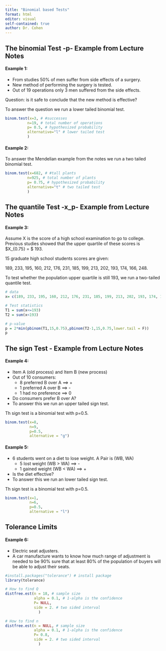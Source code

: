 ```yaml
---
title: "Binomial based Tests"
format: html
editor: visual
self-contained: true
author: Dr. Cohen
---
```


## The binomial Test -p- Example from Lecture Notes

#### Example 1:

-   From studies 50% of men suffer from side effects of a surgery.
-   New method of performing the surgery is tested.
-   Out of 19 operations only 3 men suffered from the side effects.

Question: is it safe to conclude that the new method is effective?

To answer the question we run a lower tailed binomial test.

```r
binom.test(x=3, # #successes
          n=19, # total number of operations
          p= 0.5, # hypothesized probability
          alternative="l" # lower tailed test
          )
```

#### Example 2:

To answer the Mendelian example from the notes we run a two tailed binomial test.

```r
binom.test(x=682, # #tall plants
          n=925, # total number of plants
          p= 0.75, # hypothesized probability
          alternative="t" # two tailed test
          )
```

## The quantile Test -x_p- Example from Lecture Notes

#### Example 3:

Assume X is the score of a high school examination to go to college. Previous studies showed that the upper quartile of these scores is \$X\_{0.75} = \$ 193.

15 graduate high school students scores are given:

189, 233, 195, 160, 212, 176, 231, 185, 199, 213, 202, 193, 174, 166, 248.

To test whether the population upper quartile is still 193, we run a two-tailed quantile test.

```r
# data
x= c(189, 233, 195, 160, 212, 176, 231, 185, 199, 213, 202, 193, 174, 166, 248)

# Test statistics
T1 = sum(x<=193)
T2 = sum(x<193)

# p-value
p = 2*min(pbinom(T1,15,0.75),pbinom(T2-1,15,0.75,lower.tail = F))
p
```

## The sign Test - Example from Lecture Notes

#### Example 4:

-   Item A (old process) and Item B (new process)
-   Out of 10 consumers:
    -   8 preferred B over A ==\> +
    -   1 preferred A over B ==\> -
    -   1 had no preference ==\> 0
-   Do consumers prefer B over A?
-   To answer this we run an upper tailed sign test.

Th sign test is a binomial test with p=0.5.

```r
binom.test(x=8,
           n=9,
           p=0.5,
           alternative = "g")
```

#### Example 5:

-   6 students went on a diet to lose weight. A Pair is (WB, WA)
    -   5 lost weight (WB \> WA) ==\> -
    -   1 gained weight (WB \< WA) ==\> +
-   Is the diet effective?
-   To answer this we run an lower tailed sign test.

Th sign test is a binomial test with p=0.5.

```r
binom.test(x=1,
           n=6,
           p=0.5,
           alternative = "l")
```

## Tolerance Limits

#### Example 6:

-   Electric seat adjusters.
-   A car manufacture wants to know how much range of adjustment is needed to be 90% sure that at least 80% of the population of buyers will be able to adjust their seats.

```r
#install.packages("tolerance") # install package
library(tolerance)

# How to find Q
distfree.est(n = 18, # sample size
             alpha = 0.1, # 1-alpha is the confidence
             P= NULL,
             side = 2. # two sided interval
               )

# How to find n
distfree.est(n = NULL, # sample size
             alpha = 0.1, # 1-alpha is the confidence
             P= 0.8,
             side = 2. # two sided interval
               )
```
